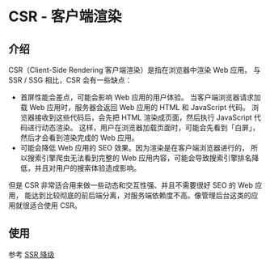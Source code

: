 # CSR - 客户端渲染

## 介绍

CSR（Client-Side Rendering 客户端渲染）是指在浏览器中渲染 Web 应用。
与 SSR / SSG 相比，CSR 会有一些缺点：

- 首屏性能会差点，可能会影响 Web 应用的用户体验。
  当客户端浏览器请求加载 Web 应用时，服务器会返回 Web 应用的 HTML 和 JavaScript 代码。
  浏览器接收到这些代码后，会先把 HTML 渲染成页面，然后执行 JavaScript 代码进行动态渲染。
  这样，用户在浏览器加载页面时，可能会先看到「白屏」，然后才会看到渲染完成的 Web 应用。
- 可能会降低 Web 应用的 SEO 效果。因为渲染是在客户端浏览器进行的，
  所以搜索引擎爬虫无法看到完整的 Web 应用内容，可能会导致搜索引擎排名降低，并且对用户的搜索体验造成影响。

但是 CSR 非常适合用来做一些动态和交互性强、并且不需要很好 SEO 的 Web 应用，
能达到比较彻底的前后端分离，对服务端依赖度不高。像管理后台这类的应用就很适合使用 CSR。

## 使用

参考 [SSR 降级](/zh/guide/ssr#降级)
